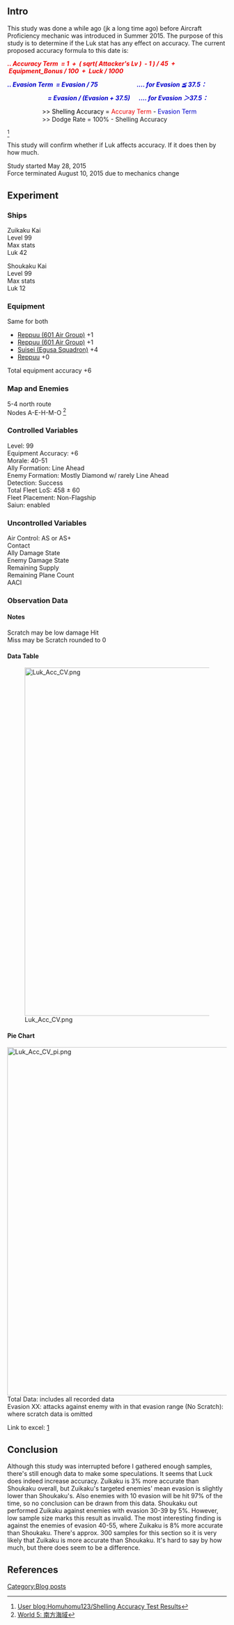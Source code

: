 ==Intro==
This study was done a while ago (jk a long time ago) before Aircraft Proficiency mechanic was introduced in Summer 2015. The purpose of this study is to determine if the Luk stat has any effect on accuracy. The current proposed accuracy formula to this date is:

<p style="margin-top:1em;margin-bottom:1em;margin-left:48px;">'''''<span style="color:rgb(238,0,0);line-height:16.8999996185303px;">.. Accuracy Term  = 1  +  ( sqrt( Attacker's Lv )  - 1 ) / 45  +  Equipment_Bonus / 100  +  Luck / 1000</span>'''''</p>

<p style="color:rgb(0,0,0);margin-left:48px;">'''''<span style="line-height:16.8999996185303px;color:rgb(0,0,204);">.. Evasion Term  = Evasion / 75                           .... for </span><span style="color:rgb(0,0,204);line-height:16.8999996185303px;">Evasion ≦ 37.5：</span>'''''</p>

<p style="color:rgb(0,0,0);margin-left:48px;">'''''<span style="line-height:16.8999996185303px;color:rgb(0,0,204);">                            = Evasion / (Evasion + 37.5)      .... for </span><span style="color:rgb(0,0,204);line-height:16.8999996185303px;">Evasion ＞37.5：</span>'''''</p>



::<span style="color:rgb(0,0,0);">>> Shelling Accuracy = </span><span style="line-height:16.8999996185303px;color:rgb(238,0,0);">Accuray Term</span><span style="color:rgb(0,0,0);"> - </span><span style="line-height:16.8999996185303px;color:rgb(0,0,204);">Evasion Term</span>
::>> Dodge Rate = 100% - Shelling Accuracy

<ref>[[User blog:Homuhomu123/Shelling Accuracy Test Results]]</ref>

This study will confirm whether if Luk affects accuracy. If it does then by how much.

Study started May 28, 2015<br />
Force terminated August 10, 2015 due to mechanics change

==Experiment==
===Ships===
Zuikaku Kai<br />
Level 99<br />
Max stats<br />
Luk 42

Shoukaku Kai<br />
Level 99<br />
Max stats<br />
Luk 12

===Equipment===
Same for both
*[[Reppuu (601 Air Group)]] +1
*[[Reppuu (601 Air Group)]] +1
*[[Suisei (Egusa Squadron)]] +4
*[[Reppuu]] +0
Total equipment accuracy +6
===Map and Enemies===
5-4 north route<br />
Nodes A-E-H-M-O
{{Sortieworld
| map = {{World5-4}}
| difficulty = ☆ ☆ ☆ ☆ ☆ ☆ ☆ ☆ ☆
| item = {{fuel}}
| exp =  420
| code = 東京急行 ([[wikipedia:Tokyo_Express|Tokyo Express]])
| text = 南方海域に有力な艦隊を投入し鼠輸送作戦を敢行、可能であれば同方面の敵艦隊も撃滅せよ！ <br> Deploy a powerful fleet and perform a vital "rat transport" operation.  If possible, also destroy the enemy fleet in the area!
}}
<ref>[[World 5: 南方海域]]</ref>


===Controlled Variables===
Level: 99<br />
Equipment Accuracy: +6<br />
Morale: 40-51<br />
Ally Formation: Line Ahead<br />
Enemy Formation: Mostly Diamond w/ rarely Line Ahead<br />
Detection: Success<br />
Total Fleet LoS: 458 ± 60<br />
Fleet Placement: Non-Flagship<br />
Saiun: enabled

===Uncontrolled Variables===
Air Control: AS or AS+<br />
Contact<br />
Ally Damage State<br />
Enemy Damage State<br />
Remaining Supply<br />
Remaining Plane Count<br />
AACI

===Observation Data===
====Notes====
Scratch may be low damage Hit<br />
Miss may be Scratch rounded to 0
====Data Table====
[[File:Luk_Acc_CV.png|800px]]

====Pie Chart====
[[File:Luk_Acc_CV_pi.png|800px]]
<br />Total Data: includes all recorded data<br />
Evasion XX: attacks against enemy with in that evasion range
(No Scratch): where scratch data is omitted

Link to excel: [http://1drv.ms/1MdNuGe]

==Conclusion==
Although this study was interrupted before I gathered enough samples, there's still enough data to make some speculations. It seems that Luck does indeed increase accuracy. Zuikaku is 3% more accurate than Shoukaku overall, but Zuikaku's targeted enemies' mean evasion is slightly lower than Shoukaku's. Also enemies with 10 evasion will be hit 97% of the time, so no conclusion can be drawn from this data. Shoukaku out performed Zuikaku against enemies with evasion 30-39 by 5%. However, low sample size marks this result as invalid. The most interesting finding is against the enemies of evasion 40-55, where Zuikaku is 8% more accurate than Shoukaku. There's approx. 300 samples for this section so it is very likely that Zuikaku is more accurate than Shoukaku. It's hard to say by how much, but there does seem to be a difference.
==References==
{{reflist}}
[[Category:Blog posts]]